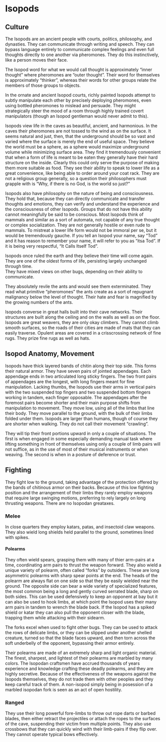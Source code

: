 # Isopods

## Culture

The Isopods are an ancient people with courts, politics, philosophy, and dynasties. They can communicate through writing and speech. They can bypass language entirely to communicate complex feelings and even full thoughts directly to one another via pheromones. They do this instinctively, like a person moves their face.  

The Isopod word for what we would call thought is approximately "inner thought" where pheromones are "outer thought". Their word for themselves is approximately "thinker", whereas their words for other groups relate the members of those groups to objects.  

In the ornate and ancient Isopod courts, richly painted Isopods attempt to subtly manipulate each other by precisely deploying pheromones, even using bottled pheromones to mislead and persuade. They might strategically steer the mood of a room through highly trained covert manipulators (though an Isopod gentleman would never admit to this).  

Isopods view life in the caves as beautiful, ancient, and harmonious. In the caves their pheromones are not tossed to the wind as on the surface. It seems natural and just, then, that the underground should be so vast and varied where the surface is merely the end of useful space. They believe the world must be a sphere, as a sphere would maximize underground volume while minimizing surface area. They find it tremendously convenient that when a form of life is meant to be eaten they generally have their hard structure on the inside. Clearly this could only serve the purpose of making them more suitable as food. They see their ability to speak to lower life as a great convenience, like being able to order around your coat rack. They are not a religious group generally, so a question their philosophers must grapple with is "Why, if there is no God, is the world so just?"  

Isopods also have philosophy on the nature of being and consciousness. They hold that, because they can directly communicate and transfer thoughts and emotions, they can verify and understand the experience and the consciousness of other Isopods. Groups that do not have this ability cannot meaningfully be said to be conscious. Most Isopods think of mammals and similar as a sort of automata, not capable of any true thought or complex socialization. They are not generally hostile or even rude to mammals. To mistreat a lower life form would not be immoral per se, but it would be tremendously gauche. If you tell an Isopod your name, say "Tod" and it has reason to remember your name, it will refer to you as "itsa Tod". If it is being very respectful, "It Calls Itself Tod".

Isopods once ruled the earth and they believe their time will come again. They are one of the oldest forms of life, persisting largely unchanged through time.  
They have mixed views on other bugs, depending on their ability to communicate.  

They absolutely revile the ants and would see them exterminated. They read what primitive "pheromones" the ants create as a sort of repugnant malignancy below the level of thought. Their hate and fear is magnified by the growing numbers of the ants. 

Isopods converse in great halls built into their cave networks. Their structures are built along the ceiling and on the walls as well as on the floor. Isopods are great weavers, they are only okay climbers. They cannot climb smooth surfaces, so the roads of their cities are made of mats that they can easily traverse. Opulent areas are covered in a crisscrossing network of fine rugs. They prize fine rugs as well as hats.

## Isopod Anatomy, Movement

Isopods have thick layered bands of chitin along their top side. This forms their natural armor. They have seven pairs of jointed appendages. Each appendage ends in two articulated long sticky fingers. The two front pairs of appendages are the longest, with long fingers meant for fine manipulation. Lacking thumbs, the Isopods use their arms in vertical pairs with the two suspended top fingers and two suspended bottom fingers working in tandem, each finger opposable. The appendages after the foremost pairs become shorter and their main purpose shifts from manipulation to movement. They move low, using all of the limbs that line their body. They move parallel to the ground, with the bulk of their limbs folded under them. Isopods are larger than humans, though of course they are shorter when walking. They do not call their movement "crawling".

They will tip their front portions upward in only a couple of situations. The first is when engaged in some especially demanding manual task where lifting something in front of themselves using only a couple of limb pairs will not suffice, as in the use of most of their musical instruments or when weaving. The second is when in a posture of deference or trust. 

## Fighting

They fight low to the ground, taking advantage of the protection offered by the bands of chitinous armor on their backs. Because of this low fighting position and the arrangement of their limbs they rarely employ weapons that require large swinging motions, preferring to rely largely on long thrusting weapons. There are no Isopodan greataxes.

### Melee 

In close quarters they employ katars, patas, and insectoid claw weapons. They also wield long shields held parallel to the ground, sometimes lined with spikes. 

#### Polearms

They often wield spears, grasping them with many of thier arm-pairs at a time, coordinating arm pairs to thrust the weapon forward. They also wield a unique variety of polearm, often called "forks" by outsiders. These are long asymmetric polearms with sharp spear points at the end. The heads of the polearm are always flat on one side so that they be easily wielded near the ground. The opposite side can bear a wide variety of specialized features, the most common being a long and gently curved serrated blade, sharp on both sides. This can be used defensively to keep an opponent at bay but it can also be used to hook limbs, at which point the Isopod uses their many arm pairs in tandem to wrench the blade back. If the Isopod has a spiked shield or katar they can also pull the opponent closer with the blade, trapping them while attacking with their sidearm.

The forks excel when used to fight other bugs. They can be used to attack the rows of delicate limbs, or they can be slipped under another shelled creature, turned so that the blade faces upward, and then torn across the soft underbelly of the opponent, bypassing their armor entirely.

Their polearms are made of an extremely sharp and light organic material. The finest, sharpest, and lightest of their polearms are marbled by many colors. The Isopodan craftsmen have accrued thousands of years experience and knowledge crafting these deadly polearms, and they are highly secretive. Because of the effectiveness of the weapons against the Isopods themselves, they do not trade them with other peoples and they keep careful track of them. A non-isopod simply being in posession of a marbled isopodan fork is seen as an act of open hostility.

### Ranged

They use their long powerful fore-limbs to throw out rope darts or barbed blades, then  either retract the projectiles or attach the ropes to the surfaces of the cave, suspending their victim from multiple points. They also use crossbows that they can quickly wind with their limb-pairs if they flip over. They cannot operate typical bows effectively.